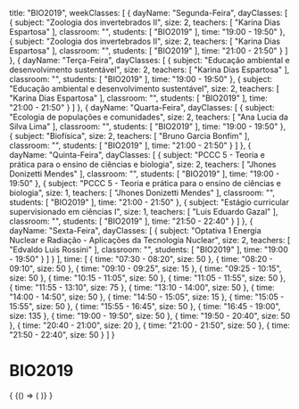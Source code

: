  title: "BIO2019",
  weekClasses: [
    {
      dayName: "Segunda-Feira",
      dayClasses: [
        {
          subject: "Zoologia dos invertebrados II",
          size: 2,
          teachers: [
            "Karina Dias Espartosa"
          ],
          classroom: "",
          students: [
            "BIO2019"
          ],
          time: "19:00 - 19:50"
        },
        {
          subject: "Zoologia dos invertebrados II",
          size: 2,
          teachers: [
            "Karina Dias Espartosa"
          ],
          classroom: "",
          students: [
            "BIO2019"
          ],
          time: "21:00 - 21:50"
        }
      ]
    },
    {
      dayName: "Terça-Feira",
      dayClasses: [
        {
          subject: "Educação ambiental e desenvolvimento sustentável",
          size: 2,
          teachers: [
            "Karina Dias Espartosa"
          ],
          classroom: "",
          students: [
            "BIO2019"
          ],
          time: "19:00 - 19:50"
        },
        {
          subject: "Educação ambiental e desenvolvimento sustentável",
          size: 2,
          teachers: [
            "Karina Dias Espartosa"
          ],
          classroom: "",
          students: [
            "BIO2019"
          ],
          time: "21:00 - 21:50"
        }
      ]
    },
    {
      dayName: "Quarta-Feira",
      dayClasses: [
        {
          subject: "Ecologia de populações e comunidades",
          size: 2,
          teachers: [
            "Ana Lucia da Silva Lima"
          ],
          classroom: "",
          students: [
            "BIO2019"
          ],
          time: "19:00 - 19:50"
        },
        {
          subject: "Biofísica",
          size: 2,
          teachers: [
            "Bruno Garcia Bonfim"
          ],
          classroom: "",
          students: [
            "BIO2019"
          ],
          time: "21:00 - 21:50"
        }
      ]
    },
    {
      dayName: "Quinta-Feira",
      dayClasses: [
        {
          subject: "PCCC 5  - Teoria e prática para o ensino de ciências e biologia",
          size: 2,
          teachers: [
            "Jhones Donizetti Mendes"
          ],
          classroom: "",
          students: [
            "BIO2019"
          ],
          time: "19:00 - 19:50"
        },
        {
          subject: "PCCC 5  - Teoria e prática para o ensino de ciências e biologia",
          size: 1,
          teachers: [
            "Jhones Donizetti Mendes"
          ],
          classroom: "",
          students: [
            "BIO2019"
          ],
          time: "21:00 - 21:50"
        },
        {
          subject: "Estágio curricular supervisionado em ciências I",
          size: 1,
          teachers: [
            "Luis Eduardo Gazal"
          ],
          classroom: "",
          students: [
            "BIO2019"
          ],
          time: "21:50 - 22:40"
        }
      ]
    },
    {
      dayName: "Sexta-Feira",
      dayClasses: [
        {
          subject: "Optativa 1 Energia Nuclear e Radiação - Aplicações da Tecnologia Nuclear",
          size: 2,
          teachers: [
            "Edvaldo Luis Rossini"
          ],
          classroom: "",
          students: [
            "BIO2019"
          ],
          time: "19:00 - 19:50"
        }
      ]
    }
  ],
  time: [
    {
      time: "07:30 - 08:20",
      size: 50
    },
    {
      time: "08:20 - 09:10",
      size: 50
    },
    {
      time: "09:10 - 09:25",
      size: 15
    },
    {
      time: "09:25 - 10:15",
      size: 50
    },
    {
      time: "10:15 - 11:05",
      size: 50
    },
    {
      time: "11:05 - 11:55",
      size: 50
    },
    {
      time: "11:55 - 13:10",
      size: 75
    },
    {
      time: "13:10 - 14:00",
      size: 50
    },
    {
      time: "14:00 - 14:50",
      size: 50
    },
    {
      time: "14:50 - 15:05",
      size: 15
    },
    {
      time: "15:05 - 15:55",
      size: 50
    },
    {
      time: "15:55 - 16:45",
      size: 50
    },
    {
      time: "16:45 - 19:00",
      size: 135
    },
    {
      time: "19:00 - 19:50",
      size: 50
    },
    {
      time: "19:50 - 20:40",
      size: 50
    },
    {
      time: "20:40 - 21:00",
      size: 20
    },
    {
      time: "21:00 - 21:50",
      size: 50
    },
    {
      time: "21:50 - 22:40",
      size: 50
    }
  ]
}

# BIO2019

<div>
  {
    <BrowserOnly>
      {() => (
        <Grid
          title={data.title}
          weekClasses={data.weekClasses}
          time={data.time}
        />
      )}
    </BrowserOnly>
  }
</div>
